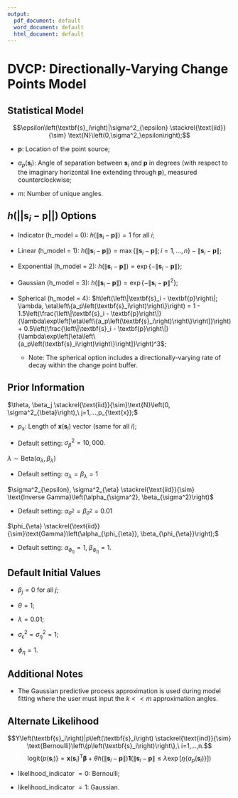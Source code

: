 ```yaml
---
output:
  pdf_document: default
  word_document: default
  html_document: default
---
```

# DVCP: Directionally-Varying Change Points Model

## Statistical Model
\begin{align}Y_{i} = \textbf{x}\left(\textbf{s}_i\right)^{\text{T}} \boldsymbol{\beta} + \theta h(\left\|\textbf{s}_i - \textbf{p}\right\|) \boldsymbol{1}{\left(\left\|\textbf{s}_i - \textbf{p}\right\| \leq \lambda \exp\left[ \eta\left\{a_p\left(\textbf{s}_i\right)\right\}\right]\right)} + \epsilon\left(\textbf{s}_i\right),\ i=1,...,n;\end{align}
$$\epsilon\left(\textbf{s}_i\right)|\sigma^2_{\epsilon} \stackrel{\text{iid}}{\sim} \text{N}\left(0,\sigma^2_\epsilon\right);$$

\begin{align*}\begin{split} &\boldsymbol{\eta} = \left\{\eta\left(\text{z}_1\right), \hdots, \eta\left(\text{z}_m\right) \right\}^{\text{T}} | \sigma^2_{\eta}, \phi_{\eta} \sim \text{MVN}\left\{\boldsymbol{0}_m, \sigma^2_{\eta} \Sigma\left(\phi_{\eta}\right)\right\},\\
&\Sigma\left(\phi_{\eta}\right)_{ij} = \exp\left[-\phi_{\eta}\min\left\{|\text{z}_i - \text{z}_j|,\ 2\pi - \max\left(\text{z}_i, \text{z}_j\right) + \min\left(\text{z}_i, \text{z}_j\right)\right\}\right]\end{split}\end{align*}

* $\textbf{p}$:  Location of the point source;

*  $a_p\left(\textbf{s}_i\right)$:  Angle of separation between $\textbf{s}_i$ and $\textbf{p}$ in degrees (with respect to the imaginary horizontal line extending through $\textbf{p}$), measured counterclockwise; 

* $m$:  Number of unique angles.

## $h\left(||\textbf{s}_i - \textbf{p}||\right)$ Options
  
* Indicator (h_model = 0):  $h\left(\left\|\textbf{s}_i - \textbf{p}\right\|\right) = 1$ for all $i$;

* Linear (h_model =   1):  $h\left(\left\|\textbf{s}_i - \textbf{p}\right\|\right) = \max\left\{\left\|\textbf{s}_i - \textbf{p}\right\|; i=1,\hdots,n\right\} - \left\|\textbf{s}_i - \textbf{p}\right\|$;
  
* Exponential (h_model = 2):  $h\left(\left\|\textbf{s}_i - \textbf{p}\right\|\right) = \exp\left\{-\left\|\textbf{s}_i - \textbf{p}\right\|\right\}$;
  
* Gaussian (h_model = 3):  $h\left(\left\|\textbf{s}_i - \textbf{p}\right\|\right) = \exp\left\{-\left\|\textbf{s}_i - \textbf{p}\right\|^2\right\}$;

* Spherical (h_model = 4):  $h\left(\left\|\textbf{s}_i - \textbf{p}\right\|; \lambda, \eta\left\{a_p\left(\textbf{s}_i\right)\right\}\right) = 1 - 1.5\left(\frac{\left\|\textbf{s}_i - \textbf{p}\right\|}{\lambda\exp\left[\eta\left\{a_p\left(\textbf{s}_i\right)\right\}\right]}\right) + 0.5\left(\frac{\left\|\textbf{s}_i - \textbf{p}\right\|}{\lambda\exp\left[\eta\left\{a_p\left(\textbf{s}_i\right)\right\}\right]}\right)^3$;

  * Note:  The spherical option includes a directionally-varying rate of decay within the change point buffer.

## Prior Information
$\theta, \beta_j \stackrel{\text{iid}}{\sim}\text{N}\left(0, \sigma^2_{\beta}\right),\ j=1,...,p_{\text{x}};$

* $p_{\text{x}}$: Length of $\textbf{x}\left(\textbf{s}_i\right)$ vector (same for all $i$);

* Default setting: $\sigma^2_{\beta} = 10,000.$

$\lambda \sim \text{Beta}\left(\alpha_{\lambda}, \beta_{\lambda}\right)$

* Default setting: $\alpha_{\lambda} = \beta_{\lambda} = 1$

$\sigma^2_{\epsilon}, \sigma^2_{\eta} \stackrel{\text{iid}}{\sim} \text{Inverse Gamma}\left(\alpha_{\sigma^2}, \beta_{\sigma^2}\right)$

* Default setting:  $\alpha_{\sigma^2} = \beta_{\sigma^2} = 0.01$

$\phi_{\eta} \stackrel{\text{iid}}{\sim}\text{Gamma}\left(\alpha_{\phi_{\eta}}, \beta_{\phi_{\eta}}\right);$

* Default setting: $\alpha_{\phi_{\eta}} = 1$, $\beta_{\phi_{\eta}} = 1.$

## Default Initial Values
* $\beta_j = 0$ for all $j$;

* $\theta = 1$;

* $\lambda = 0.01$;

* $\sigma^2_{\epsilon} = \sigma^2_{\eta} = 1$;

* $\phi_{\eta} = 1$.

## Additional Notes
*  The Gaussian predictive process approximation is used during model fitting where the user must input the $k << m$ approximation angles.

## Alternate Likelihood
$$Y\left(\textbf{s}_i\right)|p\left(\textbf{s}_i\right) \stackrel{\text{ind}}{\sim} \text{Bernoulli}\left\{p\left(\textbf{s}_i\right)\right\},\ i=1,...,n.$$
$$\text{logit}\left\{p\left(\textbf{s}_i\right)\right\} = \textbf{x}\left(\textbf{s}_i\right)^{\text{T}} \boldsymbol{\beta} + \theta h(\left\|\textbf{s}_i - \textbf{p}\right\|) \boldsymbol{1}{\left(\left\|\textbf{s}_i - \textbf{p}\right\| \leq \lambda \exp\left[ \eta\left\{a_p\left(\textbf{s}_i\right)\right\}\right]\right)}$$


* likelihood_indicator $= 0$: Bernoulli; 

* likelihood_indicator $= 1$: Gaussian.
